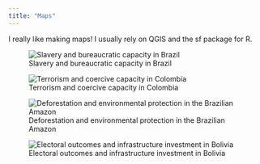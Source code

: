 ```yaml
---
title: "Maps"
---
```


I really like making maps! I usually rely on QGIS and the sf package for R.

::: {layout-ncol=2}

![Slavery and bureaucratic capacity in Brazil](maps_low_quality/maps_brazil_1.jpg)

![Terrorism and coercive capacity in Colombia](maps_low_quality/maps_colombia.jpg)

![Deforestation and environmental protection in the Brazilian Amazon](maps_low_quality/maps_brazil_2.jpg)

![Electoral outcomes and infrastructure investment in Bolivia](maps_low_quality/maps_bolivia.jpg)

:::